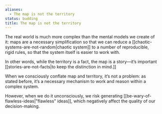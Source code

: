 ```yaml
---
aliases:
  - The map is not the territory
status: budding
title: The map is not the territory
---
```

The real world is much more complex than the mental models we create of it: maps are a necessary simplification so that we can reduce a [[chaotic-systems-are-not-random|chaotic system]] to a number of reproducible, rigid rules, so that the system itself is easier to work with.

In other words, while the territory is a fact, the map is a story—it’s important [[stories-are-not-facts|to keep the distinction in mind.]]

When we consciously conflate map and territory, it’s not a problem: as stated before, it’s a necessary mechanism to work and reason within a complex system.

However, when we do it unconsciously, we risk generating [[be-wary-of-flawless-ideas|"flawless" ideas]], which negatively affect the quality of our decision-making.
